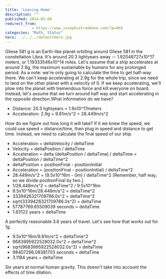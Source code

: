 ```yaml
---
title: 'Leaving Home'
description: ""
published: 2014-05-08
redirect_from: 
            - https://www.josephcatrambone.com/?p=469
categories: "Math, Status"
hero: ../../../defaultHero.jpg
---
```

Gliese 581 g is an Earth-like planet orbiting around Gliese 581 in the constellation Libra. It's around 20.3 lightyears away -- 1.92048727x10^17 meters, or 1.19333546x10^14 miles. Let's assume that a ship accelerates at around 2.9g, the maximum sustainable by humans for any prolonged period. As a note: we're only going to calculate the time to get half-way there. We can't keep accelerating at 2.9g for the whole trip, since we need to land on the other planet with a velocity of 0. If we keep accelerating, we'll plow into the planet with tremendous force and kill everyone on board. Instead, let's assume that we turn around half way and start accelerating in the opposite direction.What information do we have?

- Distance: 20.3 lightyears = 1.9x10^17meters
- Acceleration: 2.9g = 9.81m/s^2 = 28.449m/s^2

How do we figure out how long it will take? If it we knew the speed, we could use speed = distance/time, then plug in speed and distance to get time. Instead, we need to calculate the final speed of our ship.

- Acceleration = deltaVelocity / deltaTime
- Velocity = deltaPosition / deltaTime
- Acceleration = delta (deltaPosition / deltaTime) / deltaTime = deltaPosition / deltaTime^2
- deltaPosition = positionFinal - positionInitial
- Acceleration = (positionFinal - positionInitial) / deltaTime^2
- 28.449m/s^2 = (9.5x10^16m - 0m) / deltaTime^2 \[Remember, half way, so we divide positionFinal by two.]
- 1/28.448m/s^2 = deltaTime^2 / 9.5x10^16m
- 9.5x10^16m/28.448m/s^2 = deltaTime^2
- 3339426321709786.0s^2 = deltaTime^2
- sqrt(3339426321709786.0s^2) = deltaTime
- 57787769.65509039 seconds = deltaTime
- 1.83122 years = deltaTime

A perfectly reasonable 3.6 years of travel. Let's see how that works out for 1g.

- 9.5x10^16m/9.81m/s^2 = deltaTime^2
- 9683995922528032.0s^2 = deltaTime^2
- sqrt(9683995922528032.0s^2) = deltaTime
- 98407296.08381703 seconds = deltaTime
- 3.1184 years = deltaTime

Six years at normal human gravity. This doesn't take into account the effects of time dilation.
